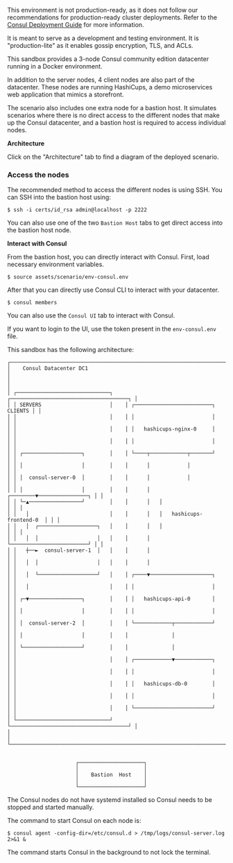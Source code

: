 <Tabs>
<Tab heading="Overview">
  
<Warning> 

This environment is not production-ready, as it does not follow our recommendations for production-ready cluster deployments. Refer to the [Consul Deployment Guide](/consul/tutorials/production-vms/deployment-guide) for more information.

It is meant to serve as a development and testing environment. It is "production-lite" as it enables gossip encryption, TLS, and ACLs.

</Warning>

This sandbox provides a 3-node Consul community edition datacenter running in a Docker environment.

In addition to the server nodes, 4 client nodes are also part of the datacenter. These nodes are running HashiCups, a demo microservices web application that mimics a storefront.

The scenario also includes one extra node for a bastion host. It simulates scenarios where there is no direct access to the different nodes that make up the Consul datacenter, and a bastion host is required to access individual nodes.

**Architecture**

Click on the "Architecture" tab to find a diagram of the deployed scenario.


### Access the nodes

The recommended method to access the different nodes is using SSH. You can SSH into the bastion host using:

```shell-session
$ ssh -i certs/id_rsa admin@localhost -p 2222
```

You can also use one of the two `Bastion Host` tabs to get direct access into the bastion host node.

**Interact with Consul**

From the bastion host, you can directly interact with Consul. First, load necessary environment variables.

```shell-session
$ source assets/scenario/env-consul.env 
```

After that you can directly use Consul CLI to interact with your datacenter.

```shell-session
$ consul members
```

You can also use the `Consul UI` tab to interact with Consul.

If you want to login to the UI, use the token present in the `env-consul.env` file.

</Tab>
<Tab heading="Architecture">

This sandbox has the following architecture:

<CodeBlockConfig hideClipboard>

```
┌──────────────────────────────────────────────────────────────────────────────┐
│    Consul Datacenter DC1                                                     │
│                                                                              │
│ ┌──────────────────────────────┐    ┌──────────────────────────────────────┐ │
│ │ SERVERS                      │    │ ┌─────────────────────────┐  CLIENTS │ │
│ │                              │    │ │                         │          │ │
│ │                              │    │ │   hashicups-nginx-0     │          │ │
│ │                              │    │ │                         │          │ │
│ │ ┌───────────────────┐        │    │ └────┬────────────┬───────┘          │ │
│ │ │                   │        │    │      │            │                  │ │
│ │ │  consul-server-0  │        │    │      │            │                  │ │
│ │ │                   │        │    │      │   ┌────────▼────────────────┐ │ │
│ │ └─▲─────────────────┘        │    │      │   │                         │ │ │
│ │   │                          │    │      │   │   hashicups-frontend-0  │ │ │
│ │   │  ┌───────────────────┐   │    │      │   │                         │ │ │
│ │   │  │                   │   │    │      │   └─────────────────────────┘ │ │
│ │   ┼──►  consul-server-1  │   │    │      │                               │ │
│ │   │  │                   │   │    │      │                               │ │
│ │   │  └───────────────────┘   │    │ ┌────▼────────────────────┐          │ │
│ │   │                          │    │ │                         │          │ │
│ │ ┌─▼─────────────────┐        │    │ │   hashicups-api-0       │          │ │
│ │ │                   │        │    │ │                         │          │ │
│ │ │  consul-server-2  │        │    │ └────────────┬────────────┘          │ │
│ │ │                   │        │    │              │                       │ │
│ │ └───────────────────┘        │    │              │                       │ │
│ │                              │    │ ┌────────────▼────────────┐          │ │
│ │                              │    │ │                         │          │ │
│ │                              │    │ │   hashicups-db-0        │          │ │
│ │                              │    │ │                         │          │ │
│ │                              │    │ └─────────────────────────┘          │ │
│ └──────────────────────────────┘    └──────────────────────────────────────┘ │
│                                                                              │
└──────────────────────────────────────────────────────────────────────────────┘
                                                                                
                                                                                
                      ┌─────────────────────┐                               
                      │                     │                               
                      │    Bastion  Host    │                               
                      │                     │                               
                      └─────────────────────┘                               
```

</CodeBlockConfig>

</Tab>
<Tab heading="Limitations">

The Consul nodes do not have systemd installed so Consul needs to be stopped and started manually.

The command to start Consul on each node is:

```shell-session
$ consul agent -config-dir=/etc/consul.d > /tmp/logs/consul-server.log 2>&1 & 
```

The command starts Consul in the background to not lock the terminal.

</Tab>
</Tabs>